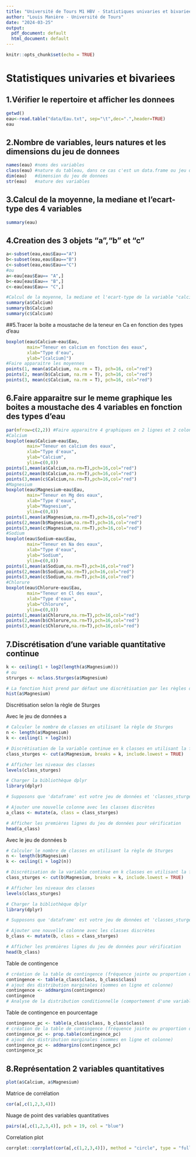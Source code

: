 ```yaml
---
title: "Université de Tours M1 HBV - Statistiques univaries et bivariees"
author: "Louis Manière - Université de Tours"
date: "2024-03-25"
output:
  pdf_document: default
  html_document: default
---
```


```r
knitr::opts_chunk$set(echo = TRUE)
```

# Statistiques univaries et bivariees

## 1.Vérifier le repertoire et afficher les donnees

```r
getwd()
eau<-read.table("data/Eau.txt", sep="\t",dec=".",header=TRUE)
eau
```

## 2.Nombre de variables, leurs natures et les dimensions du jeu de donnees

```r
names(eau) #noms des variables
class(eau) #nature du tableau, dans ce cas c'est un data.frame ou jeu de donnees
dim(eau)   #dimension du jeu de donnees
str(eau)   #nature des variables
```

## 3.Calcul de la moyenne, la mediane et l'ecart-type des 4 variables

```r
summary(eau)
```

## 4.Creation des 3 objets "a","b" et "c"

```r
a<-subset(eau,eau$Eau=="A")
b<-subset(eau,eau$Eau=="B")
c<-subset(eau,eau$Eau=="C")
#ou
a<-eau[eau$Eau== "A",]
b<-eau[eau$Eau== "B",]
c<-eau[eau$Eau== "C",]

#Calcul de la moyenne, la mediane et l'ecart-type de la variable "calcium"
summary(a$Calcium)
summary(b$Calcium)
summary(c$Calcium)
```

##5.Tracer la boite a moustache de la teneur en Ca en fonction des types d'eau

```r
boxplot(eau$Calcium~eau$Eau,
        main="Teneur en calcium en fonction des eaux",
        xlab="Type d'eau",
        ylab="[calcium]")
#Faire apparaitre les moyennes
points(1, mean(a$Calcium, na.rm = T), pch=16, col="red")
points(2, mean(b$Calcium, na.rm = T), pch=16, col="red")
points(3, mean(c$Calcium, na.rm = T), pch=16, col="red")
```

## 6.Faire apparaitre sur le meme graphique les boites a moustache des 4 variables en fonction des types d'eau

```r
par(mfrow=c(2,2)) #Faire apparaitre 4 graphiques en 2 lignes et 2 colonnes
#Calcium
boxplot(eau$Calcium~eau$Eau,
        main="Teneur en calcium des eaux",
        xlab="Type d'eaux",
        ylab="Calcium",
        ylim=c(0,8))
points(1,mean(a$Calcium,na.rm=T),pch=16,col="red")
points(2,mean(b$Calcium,na.rm=T),pch=16,col="red")
points(3,mean(c$Calcium,na.rm=T),pch=16,col="red")
#Magnesium
boxplot(eau$Magnesium~eau$Eau,
        main="Teneur en Mg des eaux",
        xlab="Type d'eaux",
        ylab="Magnesium",
        ylim=c(0,8))
points(1,mean(a$Magnesium,na.rm=T),pch=16,col="red")
points(2,mean(b$Magnesium,na.rm=T),pch=16,col="red")
points(3,mean(c$Magnesium,na.rm=T),pch=16,col="red")
#Sodium
boxplot(eau$Sodium~eau$Eau,
        main="Teneur en Na des eaux",
        xlab="Type d'eaux",
        ylab="Sodium",
        ylim=c(0,8))
points(1,mean(a$Sodium,na.rm=T),pch=16,col="red")
points(2,mean(b$Sodium,na.rm=T),pch=16,col="red")
points(3,mean(c$Sodium,na.rm=T),pch=16,col="red")
#Chlorure
boxplot(eau$Chlorure~eau$Eau,
        main="Teneur en Cl des eaux",
        xlab="Type d'eaux",
        ylab="Chlorure",
        ylim=c(0,8))
points(1,mean(a$Chlorure,na.rm=T),pch=16,col="red")
points(2,mean(b$Chlorure,na.rm=T),pch=16,col="red")
points(3,mean(c$Chlorure,na.rm=T),pch=16,col="red")
```

## 7.Discrétisation d'une variable quantitative continue

```r
k <- ceiling(1 + log2(length(a$Magnesium)))
# ou
strurges <- nclass.Sturges(a$Magnesium)
```

```r
# La fonction hist prend par défaut une discrétisation par les règles de Sturges
hist(a$Magnesium)
```

Discrétisation selon la règle de Sturges

Avec le jeu de données a
```r
# Calculer le nombre de classes en utilisant la règle de Sturges
n <- length(a$Magnesium)
k <- ceiling(1 + log2(n))

# Discrétisation de la variable continue en k classes en utilisant la fonction cut()
class_sturges <- cut(a$Magnesium, breaks = k, include.lowest = TRUE)

# Afficher les niveaux des classes
levels(class_sturges)

# Charger la bibliothèque dplyr
library(dplyr)

# Supposons que 'dataframe' est votre jeu de données et 'classes_sturges' contient les classes discrètes calculées

# Ajouter une nouvelle colonne avec les classes discrètes
a_class <- mutate(a, class = class_sturges)

# Afficher les premières lignes du jeu de données pour vérification
head(a_class)
```
Avec le jeu de données b
```r
# Calculer le nombre de classes en utilisant la règle de Sturges
n <- length(b$Magnesium)
k <- ceiling(1 + log2(n))

# Discrétisation de la variable continue en k classes en utilisant la fonction cut()
class_sturges <- cut(b$Magnesium, breaks = k, include.lowest = TRUE)

# Afficher les niveaux des classes
levels(class_sturges)

# Charger la bibliothèque dplyr
library(dplyr)

# Supposons que 'dataframe' est votre jeu de données et 'classes_sturges' contient les classes discrètes calculées

# Ajouter une nouvelle colonne avec les classes discrètes
b_class <- mutate(b, class = class_sturges)

# Afficher les premières lignes du jeu de données pour vérification
head(b_class)
```
Table de contingence
```r
# création de la table de contingence (fréquence jointe ou proportion du couple)
contingence <- table(a_class$class, b_class$class)
# ajout des distribution marginales (sommes en ligne et colonne)
contingence <- addmargins(contingence)
contingence
# Analyse de la distribution conditionnelle (comportement d'une variable par rapport à une classe de d'une autre variable, soit la lecture des distributions marginales par ligne et par colonne)
```
Table de contingence en pourcentage
```r
contingence_pc <- table(a_class$class, b_class$class)
# création de la table de contingence (fréquence jointe ou proportion du couple)
contingence_pc <- prop.table(contingence_pc)
# ajout des distribution marginales (sommes en ligne et colonne)
contingence_pc <- addmargins(contingence_pc)
contingence_pc
```

## 8.Représentation 2 variables quantitatives

```r
plot(a$Calcium, a$Magnesium)
```

Matrice de corrélation
```r
cor(a[,c(1,2,3,4)])
```

Nuage de point des variables quantitatives
```r
pairs(a[,c(1,2,3,4)], pch = 19, col = "blue")
```

Correlation plot
```r
corrplot::corrplot(cor(a[,c(1,2,3,4)]), method = "circle", type = "full")
```



